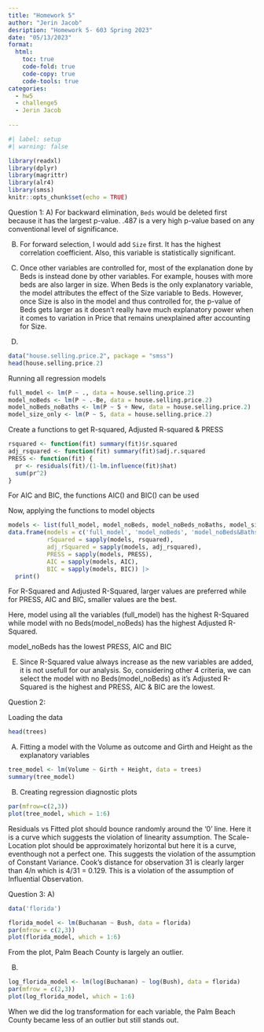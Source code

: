 ```yaml
---
title: "Homework 5"
author: "Jerin Jacob"
desription: "Homework 5- 603 Spring 2023"
date: "05/13/2023"
format:
  html:
    toc: true
    code-fold: true
    code-copy: true
    code-tools: true
categories:
  - hw5
  - challenge5
  - Jerin Jacob
  
---
```


```r
#| label: setup
#| warning: false

library(readxl)
library(dplyr)
library(magrittr)
library(alr4)
library(smss)
knitr::opts_chunk$set(echo = TRUE)
```

Question 1:
A)
For backward elimination, `Beds` would be deleted first because it has the largest p-value. .487 is a very high p-value based on any conventional level of significance.

B)
For forward selection, I would add `Size` first. It has the highest correlation coefficient. Also, this variable is statistically significant.

C)
Once other variables are controlled for, most of the explanation done by Beds is instead done by other variables. For example, houses with more beds are also larger in size. When Beds is the only explanatory variable, the model attributes the effect of the Size variable to Beds. However, once Size is also in the model and thus controlled for, the p-value of Beds gets larger as it doesn't really have much explanatory power when it comes to variation in Price that remains unexplained after accounting for Size.


D)
```r
data("house.selling.price.2", package = "smss")
head(house.selling.price.2)

```
Running all regression models
```r
full_model <- lm(P ~ ., data = house.selling.price.2)
model_noBeds <- lm(P ~ .-Be, data = house.selling.price.2)
model_noBeds_noBaths <- lm(P ~ S + New, data = house.selling.price.2)
model_size_only <- lm(P ~ S, data = house.selling.price.2)

```

Create a functions to get R-squared, Adjusted R-squared & PRESS 
```r
rsquared <- function(fit) summary(fit)$r.squared
adj_rsquared <- function(fit) summary(fit)$adj.r.squared
PRESS <- function(fit) {
  pr <- residuals(fit)/(1-lm.influence(fit)$hat)
  sum(pr^2)
}

```

For AIC and BIC, the functions AIC() and BIC() can be used

Now, applying the functions to model objects

```r
models <- list(full_model, model_noBeds, model_noBeds_noBaths, model_size_only)
data.frame(models = c('full_model', 'model_noBeds', 'model_noBeds&Baths', 'model_only_size'),
           rSquared = sapply(models, rsquared),
           adj_rSquared = sapply(models, adj_rsquared),
           PRESS = sapply(models, PRESS),
           AIC = sapply(models, AIC),
           BIC = sapply(models, BIC)) |>
  print()

```
For R-Squared and Adjusted R-Squared, larger values are preferred while for PRESS, AIC and BIC, smaller values are the best.

Here, model using all the variables (full_model) has the highest R-Squared while model with no Beds(model_noBeds) has the highest Adjusted R-Squared.

model_noBeds has the lowest PRESS, AIC and BIC


E)
Since R-Squared value always increase as the new variables are added, it is not usefull for our analysis. So, considering other 4 criteria, we can select the model with no Beds(model_noBeds) as it's Adjusted R-Squared is the highest and PRESS, AIC & BIC are the lowest.


Question 2:

Loading the data
```r
head(trees)
```
A)
Fitting a model with the Volume as outcome and Girth and Height as the explanatory variables
```r
tree_model <- lm(Volume ~ Girth + Height, data = trees)
summary(tree_model)

```

B)
Creating regression diagnostic plots
```r

par(mfrow=c(2,3))
plot(tree_model, which = 1:6)

```
Residuals vs Fitted plot should bounce randomly around the '0' line. Here it is a curve which suggests the violation of linearity assumption. The Scale-Location plot should be approximately horizontal but here it is a curve, eventhough not a perfect one. This suggests the violation of the assumption of Constant Variance. Cook's distance for observation 31 is clearly larger than 4/n which is 4/31 = 0.129. This is a violation of the assumption of Influential Observation.


Question 3:
A)
```r
data('florida')

florida_model <- lm(Buchanan ~ Bush, data = florida)
par(mfrow = c(2,3))
plot(florida_model, which = 1:6)

```

From the plot, Palm Beach County is largely an outlier.

B)
```r
log_florida_model <- lm(log(Buchanan) ~ log(Bush), data = florida)
par(mfrow = c(2,3))
plot(log_florida_model, which = 1:6)

```
When we did the log transformation for each variable, the Palm Beach County became less of an outlier but still stands out.








